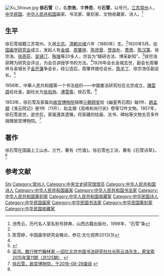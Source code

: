 [[File:Xu_Shixue.jpg|thumb]]
'''徐石雪'''（{{bd|1880年||1957年|}}），名'''宗浩'''，字'''养吾'''，号'''石雪'''，以号行。[[江苏|江苏]][[常州|常州]]人，[[中华民国|中华民国]]、[[中华人民共和国|中华人民共和国]]画家、书法家、篆刻家、文物收藏家、诗人。<ref name=chi>池秀云，历代名人室名别号辞典，山西古籍出版社，1998年，“石雪”条</ref>

== 生平 ==
徐石雪祖籍江苏常州，久居[[北京|北京]]。[[清朝|清朝]][[光绪|光绪]]六年（1880年）生。<ref name=chi/>1920年5月，[[中国画学研究会|中国画学研究会]]成立，发起人有[[金城|金城]]、[[周肇祥|周肇祥]]、[[陈师曾|陈师曾]]、[[贺良朴|贺良朴]]、[[萧愻|萧愻]]、[[陈汉第|陈汉第]]、徐宗浩、[[徐燕荪|徐燕荪]]、[[吴镜汀|吴镜汀]]、[[陶瑢|陶瑢]]等20多人，宗旨为“精研古法、博采新知”。<ref>陈雪婷，中国画学研究会略论，参花:文化视界2013(3)</ref>徐宗浩获聘为研究会评议，为会员讲授学书的方法。<ref name=chi/>1926年会长金城去世，副会长周肇祥与金城长子[[金开藩|金开藩]]争会长，经公选后，周肇祥接任会长，[[陈半丁|陈半丁]]、徐宗浩任副会长。<ref>{{Cite web |url=http://www.ahscb.com/html/2015-10/27/content_200944.htm |title=周玉冰，齐白石“画会无能加入”印章由来，市场星报，2015-10-27 |access-date=2016-08-28 |archive-date=2017-03-05 |archive-url=https://web.archive.org/web/20170305001111/http://www.ahscb.com/html/2015-10/27/content_200944.htm |dead-url=no }}</ref>

1956年，中華人民共和國第一个书法组织——中國書法研究社在北京成立，[[陳雲誥|陳雲誥]]任社長，副社长为[[张伯驹|张伯驹]]、[[溥雪斋|溥雪斋]]、徐石雪。<ref>[http://www.rongbaozhai.cn/bencandy.php?fid-1093-id-6099-page-1.htm 梁鸿，数行修竹翰林家 —回忆北京中国书法研究社社长陈云诰先生，荣宝斋2015年第11期（总125期）] {{webarchive|url=https://web.archive.org/web/20160829023821/http://www.rongbaozhai.cn/bencandy.php?fid-1093-id-6099-page-1.htm |date=2016-08-29 }}</ref>

1953年，徐石雪及家属向[[故宫博物院|故宫博物院]]捐赠[[元朝|元朝]][[顾安|顾安]]绘《幽篁秀石图》轴1件、[[趙孟頫|趙孟頫]]《淮云院记》册1件（11开）、赵孟頫《高峰和尚行状》卷等12件文物。1957年，徐石雪逝世。逝世后，家属遵其遗嘱，将家藏的绘画、法书、碑帖等文物五百多件捐赠故宫博物院。<ref name=dpm>[http://www.dpm.org.cn/shtml/402/@/26959.html 徐石雪，故宫博物院，于2016-08-28查阅] {{Wayback|url=http://www.dpm.org.cn/shtml/402/@/26959.html |date=20170305001608 }}</ref>

== 著作 ==
徐石雪在国画上工山水、兰竹，著有《竹谱》。徐石雪也工诗，著有《石雪诗草》。<ref name=chi/>

== 参考文献 ==
{{reflist}}

{{中央文史研究馆馆员}}

{{Authority control}}
{{DEFAULTSORT:Xu徐}}
[[Category:徐姓|Shi]]
[[Category:常州人|Category:常州人]]
[[Category:中央文史研究馆馆员|Category:中央文史研究馆馆员]]
[[Category:中华人民共和国诗人|Category:中华人民共和国诗人]]
[[Category:中华人民共和国画家|Category:中华人民共和国画家]]
[[Category:中华人民共和国书法家|Category:中华人民共和国书法家]]
[[Category:中华人民共和国篆刻家|Category:中华人民共和国篆刻家]]
[[Category:中华人民共和国收藏家|Category:中华人民共和国收藏家]]
[[Category:中华民国诗人|Category:中华民国诗人]]
[[Category:中华民国画家|Category:中华民国画家]]
[[Category:中华民国书法家|Category:中华民国书法家]]
[[Category:中华民国篆刻家|Category:中华民国篆刻家]]
[[Category:中华民国收藏家|Category:中华民国收藏家]]